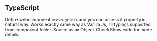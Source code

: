 
<Meta title="Docs/Frameworks/TypeScript"/>

## TypeScript

Define webcomponent `<revo-grid/>` and you can access it property in natural way.
Works exactly same way as Vanilla Js, all typings supported from component folder. Source as an Object.
Check Show code for mode details.

<Canvas>
<Story id="source-example-typescript--basic-sample"/>
</Canvas>
